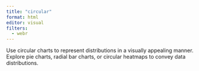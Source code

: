 ```yaml
---
title: "circular"
format: html
editor: visual
filters:
  - webr
---
```


Use circular charts to represent distributions in a visually appealing manner. Explore pie charts, radial bar charts, or circular heatmaps to convey data distributions.

